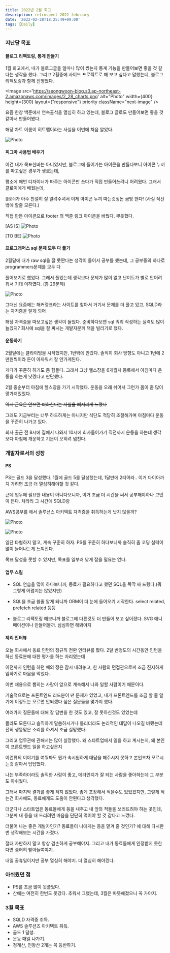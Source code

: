 ```yaml
---
title: 2022년 2월 회고
description: retrospect 2022 february
date: '2022-02-28T18:25:49+09:00'
tags: [Daily]
---
```


### 지난달 목표

#### 블로그 리팩토링, 통계 만들기
1월 회고에서, 내가 블로그글을 얼마나 많이 썼는지 통계 기능을 만들어보면 좋을 것 같다는 생각을 했다. 그리고 2월중에 사이드 프로젝트로 해 보고 싶다고 말했는데,
블로그 리팩토링과 함께 진행했다.

<Image
    src='https://seongwoon-blog.s3.ap-northeast-2.amazonaws.com/images/2_28_charts.png'
    alt="Photo"
    width={400}
    height={300}
    layout={"responsive"}
    priority
    className="next-image"
/>

요즘 한창 백준에서 연속출석을 열심히 하고 있는데, 블로그 글로도 만들어보면 좋을 것 같아서 만들어봤다.

해당 차트 이름이 히트맵이라는 사실을 이번에 처음 알았다.

<Image
    src='https://seongwoon-blog.s3.ap-northeast-2.amazonaws.com/images/2_28_hitmap.png'
    alt="Photo"
    width={300}
    height={500}
    priority
    className="next-image"
/>

#### 피그마 사용법 배우기
이건 내가 목표한바는 아니었지만, 블로그에 들어가는 아이콘을 만들다보니 아이콘 누끼를 따고싶은 경우가 생겼는데,

평소에 매번 디자이너가 따주는 아이콘만 쓰다가 직접 만들어쓰려니 어려웠다. 그래서 클로이에게 배웠는데,

`클로이`가 아주 친절히 잘 알려주셔서 이제 아이콘 누끼 따는것정돈 금방 한다! (사실 직선밖에 할줄 모른다.)

직접 만든 아이콘으로 footer 의 백준 링크 아이콘을 바꿨다. 뿌듯했다.

[AS IS]
<Image
    src='https://seongwoon-blog.s3.ap-northeast-2.amazonaws.com/images/2_28_as_is.png'
    alt="Photo"
    width={200}
    height={200}
    priority
    className="next-image"
/>

[TO BE]
<Image
    src='https://seongwoon-blog.s3.ap-northeast-2.amazonaws.com/images/2_28_To_be.png'
    alt="Photo"
    width={150}
    height={100}
    priority
    className="next-image"
/>

#### 프로그래머스 sql 문제 모두 다 풀기
2월달에 내가 raw sql을 잘 못짠다는 생각이 들어서 공부를 했는데, 그 공부중의 하나로 programmers문제를 모두 다

풀어보기로 했었다. 그래서 풀었는데 생각보다 문제가 많이 없고 난이도가 별로 안어려워서 기대 이하였다. (총 29문제)

<Image
    src='https://seongwoon-blog.s3.ap-northeast-2.amazonaws.com/images/2_28_programmers.png'
    alt="Photo"
    width={300}
    height={50}
    layout="responsive"
    priority
    className="next-image"
/>


그대신 요즘에는 해커랭크라는 사이트를 찾아서 거기서 문제를 더 풀고 있고, SQLD라는 자격증을 알게 되어

해당 자격증을 따보고싶은 생각이 들었다. 준비하다보면 sql 쿼리 작성하는 실력도 많이 늘겠지? 회사에 sql을 잘 짜시는 개발자분께 책을 빌리기로 했다.

#### 운동하기
2월달에는 클라이밍을 시작했지만, 1번밖에 안갔다. 솔직히 회사 방향도 아니고 1번에 2만원씩이라 돈이 아까워서 잘 안가게된다.

게다가 꾸준히 하기도 좀 힘들다. 그래서 그냥 헬스장을 6개월치 등록해서 아침마다 운동을 하는게 낫겠다고 판단했다.

2월 중순부터 아침에 헬스장을 가기 시작했다. 운동을 오래 쉬어서 그런가 몸이 좀 많이 망가져있었다.

~~역시 근육은 안쓰면 퇴화한다는 사실을 뼈저리게 느꼈다~~

그래도 지금부터는 너무 하드하게는 아니지만 식단도 적당히 조절해가며 아침마다 운동을 꾸준히 나가고 있다.

회사 출근 전 8시에 집에서 나와서 10시에 회사들어가기 직전까지 운동을 하는데 생각보다 아침에 개운하고 기운이 오히려 넘친다.

### 개발자로서의 성장

#### PS
PS는 골드 3을 달성했다. 1월에 골드 5를 달성했는데, 1달만에 2티어라.. 이거 다이아까지 가려면 조금 더 열심히해야할 것 같다.

근데 업무에 필요한 내용이 아니다보니까, 이거 조금 더 시간을 써서 공부해야하나 고민이 든다. 차라리 그 시간에 SQLD랑

AWS공부를 해서 솔루션스 아키텍트 자격증을 취득하는게 낫지 않을까?

<Image
    src='https://seongwoon-blog.s3.ap-northeast-2.amazonaws.com/images/2_28_boj_tier.png'
    alt="Photo"
    width={300}
    height={150}
    layout="responsive"
    priority
    className="next-image"
/>

<Image
    src='https://seongwoon-blog.s3.ap-northeast-2.amazonaws.com/images/2_28_boj_hitmap.png'
    alt="Photo"
    width={300}
    height={100}
    layout="responsive"
    priority
    className="next-image"
/>

일단 타협하지 말고, 계속 꾸준히 하자. PS를 꾸준히 하다보니까 솔직히 좀 코딩 실력이 많이 늘어나는게 느껴진다.

목표 달성을 못할 수 있지만, 목표를 일부러 낮게 잡을 필요는 없다.

#### 업무 스킬

- SQL 연습을 많이 하다보니까, 동료가 필요하다고 했던 SQL을 뚝딱 짜 드렸다.(뭐 그렇게 어렵지는 않았지만)

- SQL을 조금 쓸줄 알게 되니까 ORM이 더 눈에 들어오기 시작한다. select related, prefetch related 등등

- 블로그 리팩토링 해보니까 블로그에 다른것도 더 만들어 보고 싶어졌다. SVG 애니메이션이나 만들어볼까. 심심하면 해봐야지


#### 제리 인터뷰
오늘 회사에서 동료 인턴의 정규직 전환 인터뷰를 봤다. 2달 반정도의 시간동안 인턴을 하신 동료분에 대한 평가를 하는 자리였는데

이전까지 인턴을 하던 때의 정은 잠시 내려놓고, 한 사람의 면접관으로써 조금 진지하게 임하기로 마음을 먹었다.

이번 채용으로 뽑히는 사람이 앞으로 계속해서 나와 일할 사람이기 때문이다.

기술적으로는 프론트엔드 리드분이 낸 문제가 있었고, 내가 프론트엔드를 조금 할 줄 알기에 이정도는 모르면 안되겠다 싶은 질문들을 몇가지 했다.

여러가지 질문들에 대해 잘 답변을 한 것도 있고, 잘 못하신것도 있었는데

몰라도 모른다고 솔직하게 말씀하시거나 틀리더라도 논리적인 대답이 나오길 바랬는데 전혀 생뚱맞은 소리를 하셔서 조금 실망했다.

그리고 업무관에 관해서는 많이 실망했다. 왜 스타트업에서 일을 하고 계시는지, 왜 본인이 프론트엔드 일을 하고싶은지

이런류의 이야기를 여쭤봐도 뭔가 속시원하게 대답을 해주시지 못하고 본인조차 모르시는것 같아서 답답했다.

나는 부족하더라도 솔직한 사람이 좋고, 메타인지가 잘 되는 사람을 좋아하는데 그 부분도 아쉬웠다.

그래서 마지막 결과를 좋게 적지 않았다. 좋게 포장해서 적을수도 있었겠지만, 그렇게 적는건 회사에도, 동료에게도 도움이 안된다고 생각했다.

더군다나 스타트업은 동료들에게 등을 내주고 내 앞의 적들을 쓰러뜨려야 하는 곳인데, 그분께 내 등을 내 드리려면 마음을 단단히 먹어야 할 것 같다고 느꼈다.

더불어 나는 좋은 개발자인가? 동료들이 나에게는 등을 맡겨 줄 것인가? 에 대해 다시한번 생각해보는 시간을 가졌다.

절대 자만하지 말고 항상 겸손하게 공부해야지. 그리고 내가 동료들에게 인정받지 못한다면 겸허히 받아들여야지.

내일 공휴일이지만 공부 열심히 해야지. 더 열심히 해야겠다.

### 아쉬웠던 점
- PS를 조금 많이 못풀었다.
- 산에는 여전히 한번도 못갔다. 추워서 그랬는데, 3월은 따뜻해졌으니 꼭 가야지.

### 3월 목표
- SQLD 자격증 취득.
- AWS 솔루션즈 아키텍트 취득.
- 골드 1 달성.
- 운동 매일 나가기.
- 청계산, 인왕산 2개는 꼭 등반하기.